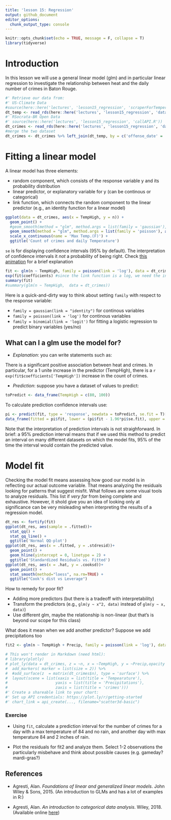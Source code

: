 ```yaml
---
title: 'lesson 15: Regression'
output: github_document
editor_options: 
  chunk_output_type: console
---
```


```r
knitr::opts_chunk$set(echo = TRUE, message = F, collapse = T)
library(tidyverse)
```

# Introduction

In this lesson we will use a general linear model (glm) and in particular linear regression to investigate the relationship between heat and the daily number of crimes in Baton Rouge.


```r
#' Retrieve our data from:
#' US-Climate Data
#source(here::here('lectures', 'lesson15_regression', 'scraperForTemperature.R'))
dt_temp <- read_rds(here::here('lectures', 'lesson15_regression', 'data', 'temperatures.rds'))
#' RSocrata-BR Open Data
#' source(here::here('lectures', 'lesson15_regression', 'callAPI.R'))
dt_crimes <- read_rds(here::here('lectures', 'lesson15_regression', 'data', 'crimes.rds'))
#merge the two dataset
dt_crimes <- dt_crimes %>% left_join(dt_temp, by = c('offense_date' = 'Day'))
```

# Fitting a linear model

A linear model has three elements:

 - random component, which consists of the response variable y and its probability distribution
 - linear predictor, or explanatory variable for y (can be continous or categorical)
 - link function, which connects the random component to the linear predictor (e.g., an identity function for a linear model)

```r
ggplot(data = dt_crimes, aes(x = TempHigh, y = n)) +
  geom_point() +
  #geom_smooth(method = "glm", method.args = list(family = 'gaussian'), aes(color = "gaussian"), se = F) +
  geom_smooth(method = "glm", method.args = list(family = 'poisson'), aes(color = "poisson"), se = T) +
  scale_x_continuous(name = 'Max Temp.(F)') +
  ggtitle('Count of crimes and daily Temperature') 
```

`se` is for displaying confidence intervals (95% by default). The interpretation of confidence intervals it *not* a probability of being right. Check [this animation](http://rpsychologist.com/d3/CI/) for a brief explanation


```r
fit <- glm(n ~ TempHigh, family = poisson(link = 'log'), data = dt_crimes)
exp(fit$coefficients) #since the link function is a log, we need the inverse => exp 
summary(fit)
#summary(glm(n ~ TempHigh,  data = dt_crimes))
```


Here is a quick-and-dirty way to think about setting `family` with respect to the response variable:

 - `family = gaussian(link = "identity")` for continous variables
 - `family = poisson(link = 'log')` for continous variables
 - `family = binomial(link = 'logit')` for fitting a logistic regression to predict binary variables (yes/no) 


## What can I a glm use the model for?

- *Explanation*: you can write statements such as:

There is a significant positive association between heat and crimes. In particular, for a 1 unite increase in the predictor (TempHigh), there is a `r exp(fit$coefficients['TempHigh'])` increase in the count of crimes.

- *Prediction*: suppose you have a dataset of values to predict:

```r
toPredict <- data_frame(TempHigh = c(80, 100))
```

To calculate prediction confidence intervals use:

```r
pi <- predict(fit, type = 'response', newdata = toPredict, se.fit = T)[1:2] #95% prediction interval = -1.96*se< y-hat < + 1.96*se
data_frame(fitted = pi$fit, lower = (pi$fit - 1.96*pi$se.fit), upper = (pi$fit + 1.96*pi$se.fit))
```

Note that the interpretation of prediction intervals is not straighforward. In brief: a 95% prediction interval means that if we used this method to predict an interval on many different datasets on which the model fits, 95% of the time the interval would contain the predicted value.


# Model fit

Checking the model fit means assessing how good our model is in reflecting our actual outcome variable. That means analyzing the residuals looking for patterns that suggest misfit. What follows are some visual tools to analyze residuals. This list if *very far* from being complete and exhaustive. However, it shold give you an idea of looking only at significance can be very misleading when interpreting the results of a regression model.

```r
dt_res <- fortify(fit)
ggplot(dt_res, aes(sample = .fitted))+
  stat_qq() + 
  stat_qq_line() +
  ggtitle('Normal QQ-plot')
ggplot(dt_res, aes(x = .fitted, y = .stdresid))+
  geom_point() + 
  geom_hline(yintercept = 0, linetype = 2) +
  ggtitle('Standardized Residuals vs. Fitted')
ggplot(dt_res, aes(x = .hat, y = .cooksd))+
  geom_point() + 
  stat_smooth(method="loess", na.rm=TRUE) +
  ggtitle("Cook's dist vs Leverage")
```


How to remedy for poor fit?

 - Adding more predictors (but there is a tradeoff with interpretability)
 - Transform the predictors (e.g., `glm(y ~ x^2, data)` instead of `glm(y ~ x, data)`)
 - Use different glm, maybe the relationship is non-linear (but that's is beyond our scope for this class)
 

What does it mean when we add another predictor? Suppose we add precipitations too

```r
fit2 <- glm(n ~ TempHigh + Precip, family = poisson(link = 'log'), data = dt_crimes)
```


```r
# This won't render in Markdown (need html):
# library(plotly)
# plot_ly(data = dt_crimes, z = ~n, x = ~TempHigh, y = ~Precip,opacity = 0.5) %>%
#  add_markers( marker = list(size = 2)) %>%
#  #add_surface(z  = matrix(dt_crimes$n), type = 'surface') %>%
#  layout(scene = list(xaxis = list(title = 'Tempearature'),
#                     yaxis = list(title = 'Precipitations'),
#                     zaxis = list(title = 'crimes')))
#' Create a shareable link to your chart:
#' Set up API credentials: https://plot.ly/r/getting-started
#' chart_link = api_create(..., filename="scatter3d-basic")
```


### Exercise

 - Using `fit`, calculate a prediction interval for the number of crimes for a day with a max temperature of 84 and no rain, and another day with max temperature 84 and 2 inches of rain.
 
 - Plot the residuals for fit2 and analyze them. Select 1-2 observations the particularly misbehave and think about possible causes (e.g. gameday? mardi-gras?)


## References

- Agresti, Alan. *Foundations of linear and generalized linear models*. John Wiley & Sons, 2015. (An introduction to GLMs and has a lot of examples in R:)

- Agresti, Alan. *An introduction to categorical data analysis*. Wiley, 2018.  (Available online [here](https://mregresion.files.wordpress.com/2012/08/agresti-introduction-to-categorical-data.pdf))




